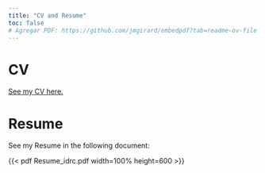 ```yaml
---
title: "CV and Resume"
toc: false
# Agregar PDF: https://github.com/jmgirard/embedpdf?tab=readme-ov-file
---
```


# CV

::: {.callout-note}
[See my CV here.](https://drive.google.com/file/d/1jWaOINnhMDTnIcwmj8ss9moyMpzmacYm/view?usp=sharing)
:::


# Resume

See my Resume in the following document:

{{< pdf Resume_idrc.pdf width=100% height=600 >}}


